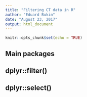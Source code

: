 ```yaml
---
title: "Filtering CT data in R"
author: "Eduard Bukin"
date: "August 23, 2017"
output: html_document
---
```


```r
knitr::opts_chunk$set(echo = TRUE)
```

## Main packages

## dplyr::filter()

## dplyr::select()